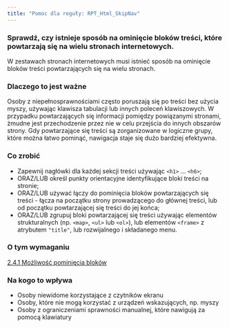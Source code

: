 ```yaml
---
title: "Pomoc dla reguły: RPT_Html_SkipNav"
---
```


<div className="toolHelp">
<Row>
<Column colLg={16} colMd={8} colSm={4} className="toolHead">

### Sprawdź, czy istnieje sposób na ominięcie bloków treści, które powtarzają się na wielu stronach internetowych.

<div id="locLevel"></div>

W zestawach stronach internetowych musi istnieć sposób na ominięcie bloków treści powtarzających się na wielu stronach.


</Column>
</Row>
<Row>
<Column colLg={11} colMd={5} colSm={4} className="toolMain">

### Dlaczego to jest ważne

Osoby z niepełnosprawnościami często poruszają się po treści bez użycia myszy, używając klawisza tabulacji lub innych poleceń klawiszowych. W przypadku powtarzających się informacji pomiędzy powiązanymi stronami, żmudne jest przechodzenie przez nie w celu przejścia do innych obszarów strony. Gdy powtarzające się treści są zorganizowane w logiczne grupy, które można łatwo pominąć, nawigacja staje się dużo bardziej efektywna.


<div id="locSnippet"></div>

### Co zrobić

* Zapewnij nagłówki dla każdej sekcji treści używając `<h1>` ... `<h6>`;
* ORAZ/LUB określ punkty orientacyjne identyfikujące bloki treści na stronie;
* ORAZ/LUB używać łączy do pominięcia bloków powtarzających się treści - łącza na początku strony prowadzącego do głównej treści, lub od początku powtarzającej się treści do jej końca;
* ORAZ/LUB zgrupuj bloki powtarzającej się treści używając elementów strukturalnych (np. `<map>`, `<ul>` lub `<ol>`), lub elementów `<frame>` z atrybutem `"title"`, lub rozwijalnego i składanego menu.


</Column>
<Column colLg={5} colMd={3} colSm={4} className="toolLeft">

### O tym wymaganiu

[2.4.1 Możliwość pominięcia bloków](http://www.ibm.com/able/guidelines/ci162/bypass_blocks.html)

### Na kogo to wpływa

* Osoby niewidome korzystające z czytników ekranu
* Osoby, które nie mogą korzystać z urządzeń wskazujących, np. myszy
* Osoby z ograniczeniami sprawności manualnej, które nawigują za pomocą klawiatury

</Column>
</Row>
</div>

